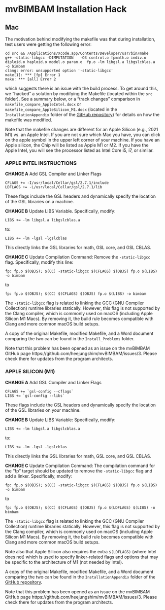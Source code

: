 # mvBIMBAM Installation Hack 

## Mac 

The motivation behind modifying the makefile was that during installation, test users were getting the following error: 

```
cd src && /Applications/Xcode.app/Contents/Developer/usr/bin/make
g++ -static-libgcc -DIMPUTATION   -O3 control.o fpmath.o indiv.o diploid.o haploid.o model.o param.o  fp.o -lm libgsl.a libgslcblas.a  -o bimbam
clang: error: unsupported option '-static-libgcc'
make[1]: *** [fp] Error 1
make: *** [all] Error 2
```

which suggests there is an issue with the build process. To get around this, we "hacked" a solution by modifying the Makefile (located within the `src` folder). See a summary below, or a "track changes" comparison in `makefile_compare_AppleIntel.docx` or `makefile_compare_AppleSilicon_M1.docx` (located in the `InstallationAppendix` folder of the [GitHub repository](https://github.com/lwheinsberg/mvNUR/tree/main/InstallationAppendix)) for details on how the makefile was modified. 

Note that the makefile changes are different for an Apple Silicon (e.g., 2021 M1) vs. an Apple Intel. If you are not sure which Mac you have, you can click on the apple symbol in the upper left corner of your machine. If you have an Apple silicon, the Chip will be listed as Apple M1 or M2. If you have the Apple Intel, you will see the processor listed as Intel Core i5, i7, or similar.

### APPLE INTEL INSTRUCTIONS

**CHANGE A** Add GSL Compiler and Linker Flags

```
CFLAGS += -I/usr/local/Cellar/gsl/2.7.1/include
LDFLAGS += -L/usr/local/Cellar/gsl/2.7.1/lib
```

These flags include the GSL headers and dynamically specify the location of the GSL libraries on a machine. 

**CHANGE B** Update LIBS Variable. Specifically, modify: 

```
LIBS += -lm libgsl.a libgslcblas.a
```

to: 

```
LIBS += -lm -lgsl -lgslcblas
```

This directly links the GSL libraries for math, GSL core, and GSL CBLAS.

**CHANGE C** Update Compilation Command: Remove the `-static-libgcc` flag. Specifically, modify this line:

```
fp: fp.o $(OBJS); $(CC) -static-libgcc $(CFLAGS) $(OBJS) fp.o $(LIBS) -o bimbam
```

to 

```
fp: fp.o $(OBJS); $(CC) $(CFLAGS) $(OBJS) fp.o $(LIBS) -o bimbam
```

The `-static-libgcc` flag is related to linking the GCC (GNU Compiler Collection) runtime libraries statically. However, this flag is not supported by the Clang compiler, which is commonly used on macOS (including Apple Silicon M1 Macs). By removing it, the build rule becomes compatible with Clang and more common macOS build setups.

A copy of the original Makefile, modified Makefile, and a Word document comparing the two can be found in the `Install_Problems` folder.

Note that this problem has been opened as an issue on the mvBIMBAM GitHub page https://github.com/heejungshim/mvBIMBAM/issues/3. Please check there for updates from the program architects. 

### APPLE SILICON (M1)

**CHANGE A** Add GSL Compiler and Linker Flags
```
CFLAGS += `gsl-config --cflags`
LIBS += `gsl-config --libs`
```

These flags include the GSL headers and dynamically specify the location of the GSL libraries on your machine. 

**CHANGE B** Update LIBS Variable: Specifically, modify: 

```
LIBS += -lm libgsl.a libgslcblas.a
```

to: 

```
LIBS += -lm -lgsl -lgslcblas
```

This directly links the GSL libraries for math, GSL core, and GSL CBLAS.

**CHANGE C** Update Compilation Command: The compilation command for the "fp" target should be updated to remove the `-static-libgcc` flag and add a linker. Specifically, modify:

```
fp: fp.o $(OBJS); $(CC) -static-libgcc $(CFLAGS) $(OBJS) fp.o $(LIBS) -o bimbam
```

to 

```
fp: fp.o $(OBJS); $(CC) $(CFLAGS) $(OBJS) fp.o $(LDFLAGS) $(LIBS) -o bimbam
```

The `-static-libgcc` flag is related to linking the GCC (GNU Compiler Collection) runtime libraries statically. However, this flag is not supported by the Clang compiler, which is commonly used on macOS (including Apple Silicon M1 Macs). By removing it, the build rule becomes compatible with Clang and more common macOS build setups. 

Note also that Apple Silicon also requires the extra `$(LDFLAGS)` (where Intel does not) which is used to specify linker-related flags and options that may be specific to the architecture of M1 (not needed by Intel). 

A copy of the original Makefile, modified Makefile, and a Word document comparing the two can be found in the `InstallationAppendix` folder of the [GitHub repository](https://github.com/lwheinsberg/mvNUR/tree/main/InstallationAppendix).

Note that this problem has been opened as an issue on the mvBIMBAM GitHub page https://github.com/heejungshim/mvBIMBAM/issues/3. Please check there for updates from the program architects.